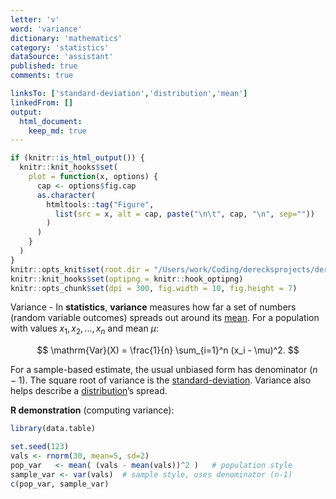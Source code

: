 ```yaml
---
letter: 'v'
word: 'variance'
dictionary: 'mathematics'
category: 'statistics'
dataSource: 'assistant'
published: true
comments: true

linksTo: ['standard-deviation','distribution','mean']
linkedFrom: []
output:
  html_document:
    keep_md: true
---
```


```r
if (knitr::is_html_output()) {
  knitr::knit_hooks$set(
    plot = function(x, options) {
      cap <- options$fig.cap
      as.character(
        htmltools::tag("Figure",
          list(src = x, alt = cap, paste("\n\t", cap, "\n", sep=""))
        )
      )
    }
  )
}
knitr::opts_knit$set(root.dir = "/Users/work/Coding/derecksprojects/derecksnotes.com-playground/derecksnotes.com/client/src/app/dictionaries/mathematics/definitions")
knitr::knit_hooks$set(optipng = knitr::hook_optipng)
knitr::opts_chunk$set(dpi = 300, fig.width = 10, fig.height = 7)
```

<a id="variance">Variance</a> - In **statistics**, **variance** measures how far a set of numbers (random variable outcomes) spreads out around its [mean](#mean). For a population with values $x_1, x_2, ..., x_n$ and mean $\mu$:

$$
\mathrm{Var}(X) = \frac{1}{n} \sum_{i=1}^n (x_i - \mu)^2.
$$

For a sample-based estimate, the usual unbiased form has denominator $(n-1)$. The square root of variance is the [standard-deviation](#standard-deviation). Variance also helps describe a [distribution](#distribution)’s spread.

**R demonstration** (computing variance):

```r
library(data.table)

set.seed(123)
vals <- rnorm(30, mean=5, sd=2)
pop_var   <- mean( (vals - mean(vals))^2 )   # population style
sample_var <- var(vals)  # sample style, uses denominator (n-1)
c(pop_var, sample_var)
```
